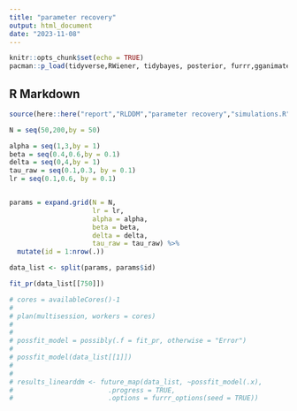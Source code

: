 ```yaml
---
title: "parameter recovery"
output: html_document
date: "2023-11-08"
---
```


```r
knitr::opts_chunk$set(echo = TRUE)
pacman::p_load(tidyverse,RWiener, tidybayes, posterior, furrr,gganimate, cmdstanr, bayesplot, loo, patchwork)

```

## R Markdown


```r
source(here::here("report","RLDDM","parameter recovery","simulations.R"))

N = seq(50,200,by = 50)

alpha = seq(1,3,by = 1)
beta = seq(0.4,0.6,by = 0.1)
delta = seq(0,4,by = 1)
tau_raw = seq(0.1,0.3, by = 0.1)
lr = seq(0.1,0.6, by = 0.1)


params = expand.grid(N = N,
                     lr = lr,
                     alpha = alpha,
                     beta = beta,
                     delta = delta,
                     tau_raw = tau_raw) %>% 
  mutate(id = 1:nrow(.))

data_list <- split(params, params$id)

fit_pr(data_list[[750]])

# cores = availableCores()-1
# 
# plan(multisession, workers = cores)
# 
# 
# possfit_model = possibly(.f = fit_pr, otherwise = "Error")
# 
# possfit_model(data_list[[1]])
# 
# 
# results_linearddm <- future_map(data_list, ~possfit_model(.x),
#                        .progress = TRUE,
#                        .options = furrr_options(seed = TRUE))

```

